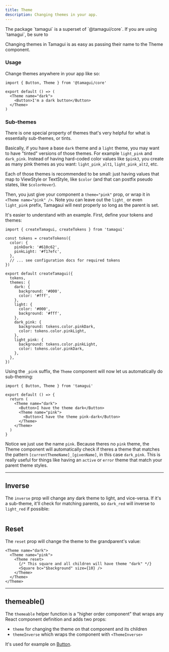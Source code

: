 ```yaml
---
title: Theme
description: Changing themes in your app.
---
```


<Notice>
  The package `tamagui` is a superset of `@tamagui/core`. If you are using `tamagui`, be sure to
</Notice>

Changing themes in Tamagui is as easy as passing their name to the Theme component.

### Usage

Change themes anywhere in your app like so:

```tsx
import { Button, Theme } from '@tamagui/core'

export default () => (
  <Theme name="dark">
    <Button>I'm a dark button</Button>
  </Theme>
)
```

### Sub-themes

There is one special property of themes that's very helpful for what is essentially sub-themes, or tints.

Basically, if you have a base `dark` theme and a `light` theme, you may want to have "tinted" versions of those themes. For example `light_pink` and `dark_pink`. Instead of having hard-coded color values like `$pink3`, you create as many pink themes as you want: `light_pink_alt1`, `light_pink_alt2`, etc.

Each of those themes is recommended to be small: just having values that map to ViewStyle or TextStyle, like `$color` (and that can postfix pseudo states, like `$colorHover`).

Then, you just give your component a `theme="pink"` prop, or wrap it in `<Theme name="pink" />`. Note you can leave out the `light_` or even `light_pink` prefix, Tamagaui will nest properly so long as the parent is set.

It's easier to understand with an example. First, define your tokens and themes:

```tsx
import { createTamagui, createTokens } from 'tamagui'

const tokens = createTokens({
  color: {
    pinkDark: '#610c62',
    pinkLight: '#f17efc',
  },
  // ... see configuration docs for required tokens
})

export default createTamagui({
  tokens,
  themes: {
    dark: {
      background: '#000',
      color: '#fff',
    },
    light: {
      color: '#000',
      background: '#fff',
    },
    dark_pink: {
      background: tokens.color.pinkDark,
      color: tokens.color.pinkLight,
    },
    light_pink: {
      background: tokens.color.pinkLight,
      color: tokens.color.pinkDark,
    },
  },
})
```

Using the `_pink` suffix, the `Theme` component will now let us automatically do sub-theming:

```tsx
import { Button, Theme } from 'tamagui'

export default () => {
  return (
    <Theme name="dark">
      <Button>I have the theme dark</Button>
      <Theme name="pink">
        <Button>I have the theme pink-dark</Button>
      </Theme>
    </Theme>
  )
}
```

Notice we just use the name `pink`. Because theres no `pink` theme, the Theme component will automatically check if theres a theme that matches the pattern `[currentThemeName]_[givenName]`, in this case `dark_pink`. This is really useful for things like having an `active` or `error` theme that match your parent theme styles.

---

## Inverse

The `inverse` prop will change any dark theme to light, and vice-versa. If it's a sub-theme, it'll check for matching parents, so `dark_red` will inverse to `light_red` if possible:

<HeroContainer>
  <ThemeInverseDemo />
</HeroContainer>

```tsx hero template=ThemeInverse

```

## Reset

The `reset` prop will change the theme to the grandparent's value:

```tsx
<Theme name="dark">
  <Theme name="pink">
    <Theme reset>
      {/* This square and all children will have theme "dark" */}
      <Square bc="$background" size={10} />
    </Theme>
  </Theme>
</Theme>
```

---

## themeable()

The `themeable` helper function is a "higher order component" that wraps any React component definition and adds two props:

- `theme` for changing the theme on that component and its children
- `themeInverse` which wraps the component with `<ThemeInverse>`

It's used for example on [Button](/docs/components/button).
